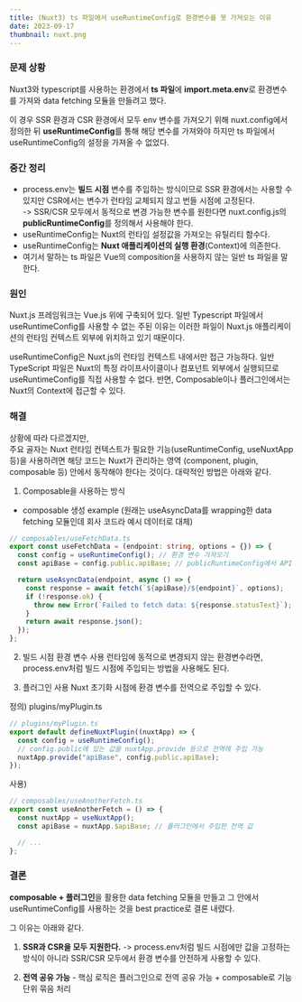 ```yaml
---
title: (Nuxt3) ts 파일에서 useRuntimeConfig로 환경변수를 못 가져오는 이유
date: 2023-09-17
thumbnail: nuxt.png
---
```


### 문제 상황

Nuxt3와 typescript를 사용하는 환경에서 **ts 파일**에 **import.meta.env**로 환경변수를 가져와 data fetching 모듈을 만들려고 했다.

이 경우 SSR 환경과 CSR 환경에서 모두 env 변수를 가져오기 위해 nuxt.config에서 정의한 뒤 **useRuntimeConfig**를 통해 해당 변수를 가져와야 하지만 ts 파일에서 useRuntimeConfig의 설정을 가져올 수 없었다.

### 중간 정리

- process.env는 **빌드 시점** 변수를 주입하는 방식이므로 SSR 환경에서는 사용할 수 있지만 CSR에서는 변수가 런타임 교체되지 않고 번들 시점에 고정된다.
  <br />
  -> SSR/CSR 모두에서 동적으로 변경 가능한 변수를 원한다면 nuxt.config.js의 **publicRuntimeConfig**를
  정의해서 사용해야 한다.
- useRuntimeConfig는 Nuxt의 런타임 설정값을 가져오는 유틸리티 함수다.
- useRuntimeConfig는 **Nuxt 애플리케이션의 실행 환경**(Context)에 의존한다.
- 여기서 말하는 ts 파일은 Vue의 composition을 사용하지 않는 일반 ts 파일을 말한다.

### 원인

Nuxt.js 프레임워크는 Vue.js 위에 구축되어 있다. 일반 Typescript 파일에서 useRuntimeConfig를 사용할 수 없는 주된 이유는
이러한 파일이 Nuxt.js 애플리케이션의 런타임 컨텍스트 외부에 위치하고 있기 때문이다.

useRuntimeConfig은 Nuxt.js의 런타임 컨텍스트 내에서만 접근 가능하다. 일반 TypeScript 파일은 Nuxt의 특정 라이프사이클이나
컴포넌트 외부에서 실행되므로 useRuntimeConfig를 직접 사용할 수 없다.
반면, Composable이나 플러그인에서는 Nuxt의 Context에 접근할 수 있다.

### 해결

상황에 따라 다르겠지만, <br/>
주요 골자는 Nuxt 런타임 컨텍스트가 필요한 기능(useRuntimeConfig, useNuxtApp 등)을 사용하려면 해당 코드는
Nuxt가 관리하는 영역 (component, plugin, composable 등) 안에서 동작해야 한다는 것이다. 대략적인 방법은 아래와 같다.

1. Composable을 사용하는 방식

- composable 생성 example
  (원래는 useAsyncData를 wrapping한 data fetching 모듈인데 회사 코드라 예시 데이터로 대체)

```ts
// composables/useFetchData.ts
export const useFetchData = (endpoint: string, options = {}) => {
  const config = useRuntimeConfig(); // 환경 변수 가져오기
  const apiBase = config.public.apiBase; // publicRuntimeConfig에서 API Base URL

  return useAsyncData(endpoint, async () => {
    const response = await fetch(`${apiBase}/${endpoint}`, options);
    if (!response.ok) {
      throw new Error(`Failed to fetch data: ${response.statusText}`);
    }
    return await response.json();
  });
};
```

2. 빌드 시점 환경 변수 사용
   런타임에 동적으로 변경되지 않는 환경변수라면, process.env처럼 빌드 시점에 주입되는 방법을 사용해도 된다.

3. 플러그인 사용
   Nuxt 초기화 시점에 환경 변수를 전역으로 주입할 수 있다.

정의) plugins/myPlugin.ts

```ts
// plugins/myPlugin.ts
export default defineNuxtPlugin((nuxtApp) => {
  const config = useRuntimeConfig();
  // config.public에 있는 값을 nuxtApp.provide 등으로 전역에 주입 가능
  nuxtApp.provide("apiBase", config.public.apiBase);
});
```

사용)

```ts
// composables/useAnotherFetch.ts
export const useAnotherFetch = () => {
  const nuxtApp = useNuxtApp();
  const apiBase = nuxtApp.$apiBase; // 플러그인에서 주입한 전역 값

  // ...
};
```

### 결론

**composable + 플러그인**을 활용한 data fetching 모듈을 만들고 그 안에서 useRuntimeConfig를 사용하는 것을 best practice로 결론 내렸다.

그 이유는 아래와 같다.

1. **SSR과 CSR을 모두 지원한다.**
   -> process.env처럼 빌드 시점에만 값을 고정하는 방식이 아니라 SSR/CSR 모두에서 환경 변수를 안전하게 사용할 수 있다.

2. **전역 공유 가능** - 핵심 로직은 플러그인으로 전역 공유 가능 + composable로 기능 단위 묶음 처리
